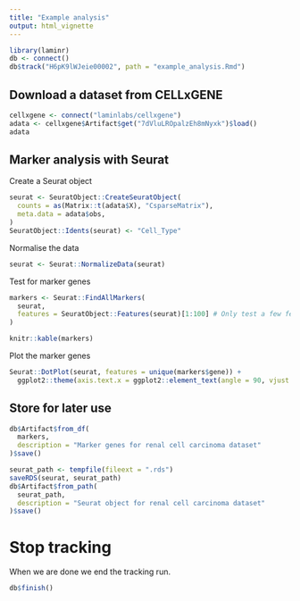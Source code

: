 ```yaml
---
title: "Example analysis"
output: html_vignette
---
```



```r
library(laminr)
db <- connect()
db$track("H6pK9lWJeie00002", path = "example_analysis.Rmd")
```

## Download a dataset from CELLxGENE

```r
cellxgene <- connect("laminlabs/cellxgene")
adata <- cellxgene$Artifact$get("7dVluLROpalzEh8mNyxk")$load()
adata
```

## Marker analysis with Seurat

Create a Seurat object

```r
seurat <- SeuratObject::CreateSeuratObject(
  counts = as(Matrix::t(adata$X), "CsparseMatrix"),
  meta.data = adata$obs,
)
SeuratObject::Idents(seurat) <- "Cell_Type"
```

Normalise the data

```r
seurat <- Seurat::NormalizeData(seurat)
```


Test for marker genes

```r
markers <- Seurat::FindAllMarkers(
  seurat,
  features = SeuratObject::Features(seurat)[1:100] # Only test a few features for speed
)

knitr::kable(markers)
```

Plot the marker genes

```r
Seurat::DotPlot(seurat, features = unique(markers$gene)) +
  ggplot2::theme(axis.text.x = ggplot2::element_text(angle = 90, vjust = 0.5))
```

## Store for later use

```r
db$Artifact$from_df(
  markers,
  description = "Marker genes for renal cell carcinoma dataset"
)$save()

seurat_path <- tempfile(fileext = ".rds")
saveRDS(seurat, seurat_path)
db$Artifact$from_path(
  seurat_path,
  description = "Seurat object for renal cell carcinoma dataset"
)$save()
```

# Stop tracking

When we are done we end the tracking run.

```r
db$finish()
```
